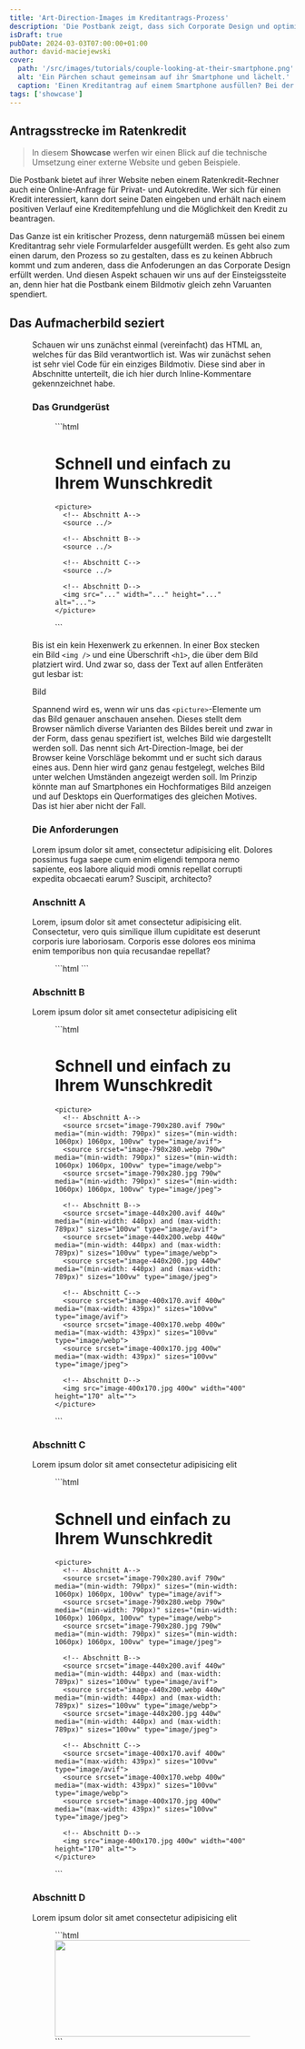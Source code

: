 ```yaml
---
title: 'Art-Direction-Images im Kreditantrags-Prozess'
description: 'Die Postbank zeigt, dass sich Corporate Design und optimierte Bilder für alle Endgeräte nicht ausschließen müssen. Technik-Check!'
isDraft: true
pubDate: 2024-03-03T07:00:00+01:00
author: david-maciejewski
cover:
  path: '/src/images/tutorials/couple-looking-at-their-smartphone.png'
  alt: 'Ein Pärchen schaut gemeinsam auf ihr Smartphone und lächelt.'
  caption: 'Einen Kreditantrag auf einem Smartphone ausfüllen? Bei der Postbank geht’s.'
tags: ['showcase']
---
```



## Antragsstrecke im Ratenkredit

> In diesem **Showcase** werfen wir einen Blick auf die technische Umsetzung einer externe Website und geben Beispiele.

Die Postbank bietet auf ihrer Website neben einem Ratenkredit-Rechner auch eine Online-Anfrage für Privat- und Autokredite. Wer sich für einen Kredit interessiert, kann dort seine Daten eingeben und erhält nach einem positiven Verlauf eine Kreditempfehlung und die Möglichkeit den Kredit zu beantragen.

Das Ganze ist ein kritischer Prozess, denn naturgemäß müssen bei einem Kreditantrag sehr viele Formularfelder ausgefüllt werden. Es geht also zum einen darum, den Prozess so zu gestalten, dass es zu keinen Abbruch kommt und zum anderen, dass die Anfoderungen an das Corporate Design erfüllt werden. Und diesen Aspekt schauen wir uns auf der Einsteigssteite an, denn hier hat die Postbank einem Bildmotiv gleich zehn Varuanten spendiert.

## Das Aufmacherbild seziert

<Figure imagePath="/src/images/tutorials/postbank-compare-screens.png" caption="foobar" alt="Alt" />

Schauen wir uns zunächst einmal (vereinfacht) das HTML an, welches für das Bild verantwortlich ist. Was wir zunächst sehen ist sehr viel Code für ein einziges Bildmotiv. Diese sind aber in Abschnitte unterteilt, die ich hier durch Inline-Kommentare gekennzeichnet habe.

### Das Grundgerüst

<Figure caption="Stark vereinfachter Code des Bild-Elements">
  ```html
  <div class="image-with-title">
    <h1>Schnell und einfach zu Ihrem Wunschkredit</h1>

    <picture>
      <!-- Abschnitt A-->
      <source ../>

      <!-- Abschnitt B-->
      <source ../>

      <!-- Abschnitt C-->
      <source ../>

      <!-- Abschnitt D-->
      <img src="..." width="..." height="..." alt="...">
    </picture>
  </div>
  ```
</Figure>

Bis ist ein kein Hexenwerk zu erkennen. In einer Box stecken ein Bild `<img />` und eine Überschrift `<h1>`, die über dem Bild platziert wird. Und zwar so, dass der Text auf allen Entferäten gut lesbar ist:

Bild

Spannend wird es, wenn wir uns das `<picture>`-Elemente um das Bild genauer anschauen ansehen. Dieses stellt dem Browser nämlich diverse Varianten des Bildes bereit und zwar in der Form, dass genau spezifiert ist, welches Bild wie dargestellt werden soll. Das nennt sich Art-Direction-Image, bei der Browser keine Vorschläge bekommt und er sucht sich daraus eines aus. Denn hier wird ganz genau festgelegt, welches Bild unter welchen Umständen angezeigt werden soll. Im Prinzip könnte man auf Smartphones ein Hochformatiges Bild anzeigen und auf Desktops ein Querformatiges des gleichen Motives. Das ist hier aber nicht der Fall.

### Die Anforderungen

Lorem ipsum dolor sit amet, consectetur adipisicing elit. Dolores possimus fuga saepe cum enim eligendi tempora nemo sapiente, eos labore aliquid modi omnis repellat corrupti expedita obcaecati earum? Suscipit, architecto?

### Anschnitt A

Lorem, ipsum dolor sit amet consectetur adipisicing elit. Consectetur, vero quis similique illum cupiditate est deserunt corporis iure laboriosam. Corporis esse dolores eos minima enim temporibus non quia recusandae repellat?

<Figure caption={false}>
  ```html
  <!-- Abschnitt A-->
  <source srcset="image-790x280.avif 790w" media="(min-width: 790px)" sizes="(min-width: 1060px) 1060px, 100vw" type="image/avif">
  <source srcset="image-790x280.webp 790w" media="(min-width: 790px)" sizes="(min-width: 1060px) 1060px, 100vw" type="image/webp">
  <source srcset="image-790x280.jpg 790w" media="(min-width: 790px)" sizes="(min-width: 1060px) 1060px, 100vw" type="image/jpeg">
  ```
</Figure>

### Abschnitt B

Lorem ipsum dolor sit amet consectetur adipisicing elit

<Figure caption={false}>
  ```html
  <div class="uc-content-title uc-content-title--image">
    <h1>Schnell und einfach zu Ihrem Wunschkredit</h1>

    <picture>
      <!-- Abschnitt A-->
      <source srcset="image-790x280.avif 790w" media="(min-width: 790px)" sizes="(min-width: 1060px) 1060px, 100vw" type="image/avif">
      <source srcset="image-790x280.webp 790w" media="(min-width: 790px)" sizes="(min-width: 1060px) 1060px, 100vw" type="image/webp">
      <source srcset="image-790x280.jpg 790w" media="(min-width: 790px)" sizes="(min-width: 1060px) 1060px, 100vw" type="image/jpeg">

      <!-- Abschnitt B-->
      <source srcset="image-440x200.avif 440w" media="(min-width: 440px) and (max-width: 789px)" sizes="100vw" type="image/avif">
      <source srcset="image-440x200.webp 440w" media="(min-width: 440px) and (max-width: 789px)" sizes="100vw" type="image/webp">
      <source srcset="image-440x200.jpg 440w" media="(min-width: 440px) and (max-width: 789px)" sizes="100vw" type="image/jpeg">

      <!-- Abschnitt C-->
      <source srcset="image-400x170.avif 400w" media="(max-width: 439px)" sizes="100vw" type="image/avif">
      <source srcset="image-400x170.webp 400w" media="(max-width: 439px)" sizes="100vw" type="image/webp">
      <source srcset="image-400x170.jpg 400w" media="(max-width: 439px)" sizes="100vw" type="image/jpeg">

      <!-- Abschnitt D-->
      <img src="image-400x170.jpg 400w" width="400" height="170" alt="">
    </picture>
  </div>
  ```
</Figure>

### Abschnitt C

Lorem ipsum dolor sit amet consectetur adipisicing elit

<Figure caption={false}>
  ```html
  <div class="uc-content-title uc-content-title--image">
    <h1>Schnell und einfach zu Ihrem Wunschkredit</h1>

    <picture>
      <!-- Abschnitt A-->
      <source srcset="image-790x280.avif 790w" media="(min-width: 790px)" sizes="(min-width: 1060px) 1060px, 100vw" type="image/avif">
      <source srcset="image-790x280.webp 790w" media="(min-width: 790px)" sizes="(min-width: 1060px) 1060px, 100vw" type="image/webp">
      <source srcset="image-790x280.jpg 790w" media="(min-width: 790px)" sizes="(min-width: 1060px) 1060px, 100vw" type="image/jpeg">

      <!-- Abschnitt B-->
      <source srcset="image-440x200.avif 440w" media="(min-width: 440px) and (max-width: 789px)" sizes="100vw" type="image/avif">
      <source srcset="image-440x200.webp 440w" media="(min-width: 440px) and (max-width: 789px)" sizes="100vw" type="image/webp">
      <source srcset="image-440x200.jpg 440w" media="(min-width: 440px) and (max-width: 789px)" sizes="100vw" type="image/jpeg">

      <!-- Abschnitt C-->
      <source srcset="image-400x170.avif 400w" media="(max-width: 439px)" sizes="100vw" type="image/avif">
      <source srcset="image-400x170.webp 400w" media="(max-width: 439px)" sizes="100vw" type="image/webp">
      <source srcset="image-400x170.jpg 400w" media="(max-width: 439px)" sizes="100vw" type="image/jpeg">

      <!-- Abschnitt D-->
      <img src="image-400x170.jpg 400w" width="400" height="170" alt="">
    </picture>
  </div>
  ```
</Figure>

### Abschnitt D

Lorem ipsum dolor sit amet consectetur adipisicing elit

<Figure caption={false}>
  ```html
  <!-- Abschnitt D-->
  <img src="image-400x170.jpg 400w" width="400" height="170" alt="">
  ```
</Figure>
